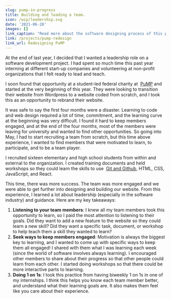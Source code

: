 ```yaml
---
slug: pump-in-progress
title: Building and leading a team.
icon: /wip/leadership.svg
date: '2021-06-28'
images: []
link_caption: "Read more about the software designing process of this project here: "
link: /projects/pump-redesign
link_url: Redesigning PuMP
---
```

<p>
At the end of last year, I decided that I wanted a
leadership role on a software development project. 
I had spent so much time this past year interning at different start-up companies
and volunteering at non-profit organizations that I felt ready to lead and teach. 
</p>
<p>
I soon found that opportunity at a student-led federal charity at&nbsp;
<a href="https://pumpprofessionals.carrd.co/" target="_blank" rel="noopener noreferrer">
PuMP</a> and started at the very beginning of this year. They were looking to transition 
their website from Wordpress to a website coded from scratch, and I took this as an opportunity
to rebrand their website. 
</p>
<p>
It was safe to say the first four months were a disaster. Learning
to code and web design required a lot of time, commitment, and the learning curve at the beginning
was very difficult. I found it hard to keep members engaged, and at the end of the four months,
most of the members were leaving for university and wanted to find other opportunities. So going into May,
I had to start recruiting a team from scratch, but this time above experience, I wanted to find
members that were motivated to learn, to participate, and to be a team player.
</p>
<p>
I recruited sixteen elementary and high school students from within and external to the organization.
I created training documents and held workshops so they could learn the skills to use&nbsp;
<a href="https://github.com/PuMProfessionals/github-git-practice" target="_blank" rel="noopener noreferrer">
Git and Github</a>, HTML, CSS, JavaScript, and React. 
</p>
<p>
This time, there was more success. The team was more engaged and we were able to get further into 
designing and building our website. From this experience, I learned a lot about leadership (especially 
in the software industry) and guidance. Here are my key takeaways:
</p>

1. **Listening to your team members**: I knew all my team members
took this opportunity to learn, so I paid the most attention to listening to their goals. Did they
want to add a new feature to the website so they could learn a new skill? Did they want a specific 
task, document, or workshop to help teach them a skill they wanted to learn?
2. **Seek ways to keep members engaged**: Motivation is always the biggest key to learning, and I wanted
to come up with specific ways to keep them all engaged! I shared with them what I was learning each week
(since the world of software involves always learning). I encouraged other members to share about their
progress so that other people could learn from each other. I started doing workshops so that there could
be more interactive parts to learning.
3. **Doing 1 on 1s**: I took this practice from having biweekly 1 on 1s in one of my internships. I think
this helps you know each team member better, and understand what their learning goals are. It also
makes them feel like you care about their experience.
